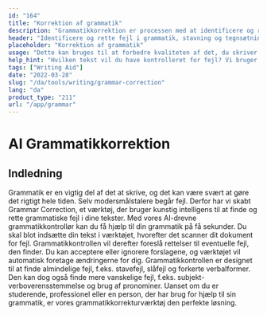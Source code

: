 ```yaml
---
id: "164"
title: "Korrektion af grammatik"
description: "Grammatikkorrektion er processen med at identificere og rette fejl i grammatik, stavning og tegnsætning. Dette kan gøres manuelt eller ved hjælp af AI-drevet software. AI-drevet grammatikkorrektionssoftware er i stand til at identificere fejl i grammatik, stavning og tegnsætning ved hjælp af Natural Language Processing (NLP). Denne teknologi kan bruges til at forbedre kvaliteten af tekster, uanset om det drejer sig om et websted, en blog eller endda en bog."
header: "Identificere og rette fejl i grammatik, stavning og tegnsætning."
placeholder: "Korrektion af grammatik"
usage: "Dette kan bruges til at forbedre kvaliteten af det, du skriver til et websted, en blog eller endda en bog."
help_hint: "Hvilken tekst vil du have kontrolleret for fejl? Vi bruger AI til at hjælpe dig med at forbedre kvaliteten af din tekst."
tags: ["Writing Aid"]
date: "2022-03-28"
slug: "/da/tools/writing/grammar-correction"
lang: "da"
product_type: "211"
url: "/app/grammar"
---
```


# AI Grammatikkorrektion

## Indledning

Grammatik er en vigtig del af det at skrive, og det kan være svært at gøre det rigtigt hele tiden. Selv modersmålstalere begår fejl. Derfor har vi skabt Grammar Correction, et værktøj, der bruger kunstig intelligens til at finde og rette grammatiske fejl i dine tekster. Med vores AI-drevne grammatikkontrollør kan du få hjælp til din grammatik på få sekunder. Du skal blot indsætte din tekst i værktøjet, hvorefter det scanner dit dokument for fejl. Grammatikkontrollen vil derefter foreslå rettelser til eventuelle fejl, den finder. Du kan acceptere eller ignorere forslagene, og værktøjet vil automatisk foretage ændringerne for dig. Grammatikkontrollen er designet til at finde almindelige fejl, f.eks. stavefejl, slåfejl og forkerte verbalformer. Den kan dog også finde mere vanskelige fejl, f.eks. subjekt-verboverensstemmelse og brug af pronominer. Uanset om du er studerende, professionel eller en person, der har brug for hjælp til sin grammatik, er vores grammatikkorrekturværktøj den perfekte løsning.
